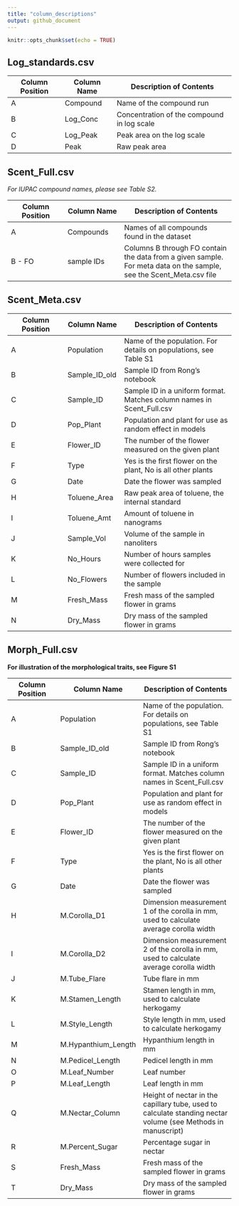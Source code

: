 ```yaml
---
title: "column_descriptions"
output: github_document
---
```


```r
knitr::opts_chunk$set(echo = TRUE)
```

## Log_standards.csv

Column Position  | Column Name | Description of Contents
------------- | ------------- | -------------------------
A | Compound | Name of the compound run
B | Log_Conc | Concentration of the compound in log scale
C | Log_Peak | Peak area on the log scale
D | Peak | Raw peak area

## Scent_Full.csv

*For IUPAC compound names, please see Table S2.*

Column Position  | Column Name | Description of Contents
------------- | ------------- | -------------------------
A | Compounds | Names of all compounds found in the dataset
B - FO | sample IDs | Columns B through FO contain the data from a given sample. For meta data on the sample, see the Scent_Meta.csv file

## Scent_Meta.csv
Column Position  | Column Name | Description of Contents
------------- | ------------- | -------------------------
A | Population | Name of the population. For details on populations, see Table S1
B | Sample_ID_old	| Sample ID from Rong's notebook
C | Sample_ID	| Sample ID in a uniform format. Matches column names in Scent_Full.csv
D | Pop_Plant	| Population and plant for use as random effect in models
E | Flower_ID	| The number of the flower measured on the given plant
F | Type	| Yes is the first flower on the plant, No is all other plants
G | Date	| Date the flower was sampled
H | Toluene_Area	| Raw peak area of toluene, the internal standard
I | Toluene_Amt	| Amount of toluene in nanograms
J | Sample_Vol	| Volume of the sample in nanoliters
K | No_Hours	| Number of hours samples were collected for
L | No_Flowers	| Number of flowers included in the sample
M | Fresh_Mass	| Fresh mass of the sampled flower in grams
N | Dry_Mass | Dry mass of the sampled flower in grams

## Morph_Full.csv

**For illustration of the morphological traits, see Figure S1**

Column Position  | Column Name | Description of Contents
------------- | ------------- | -------------------------
A | Population | Name of the population. For details on populations, see Table S1
B | Sample_ID_old	| Sample ID from Rong's notebook
C | Sample_ID	| Sample ID in a uniform format. Matches column names in Scent_Full.csv
D | Pop_Plant	| Population and plant for use as random effect in models
E | Flower_ID	| The number of the flower measured on the given plant
F | Type	| Yes is the first flower on the plant, No is all other plants
G | Date	| Date the flower was sampled
H | M.Corolla_D1 | Dimension measurement 1 of the corolla in mm, used to calculate average corolla width
I | M.Corolla_D2 | Dimension measurement 2 of the corolla in mm, used to calculate average corolla width
J | M.Tube_Flare | Tube flare in mm
K | M.Stamen_Length	| Stamen length in mm, used to calculate herkogamy
L | M.Style_Length	| Style length in mm, used to calculate herkogamy
M | M.Hypanthium_Length | Hypanthium length in mm
N | M.Pedicel_Length	| Pedicel length in mm
O | M.Leaf_Number	| Leaf number
P | M.Leaf_Length	| Leaf length in mm
Q | M.Nectar_Column	| Height of nectar in the capillary tube, used to calculate standing nectar volume (see Methods in manuscript)
R | M.Percent_Sugar	| Percentage sugar in nectar
S | Fresh_Mass	| Fresh mass of the sampled flower in grams
T | Dry_Mass | Dry mass of the sampled flower in grams

